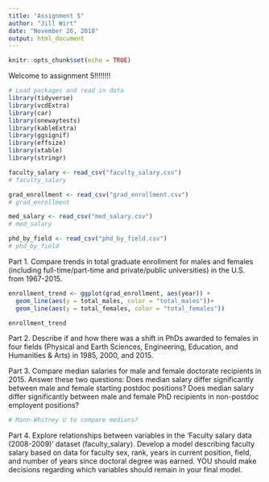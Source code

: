 ```yaml
---
title: "Assignment 5"
author: "Jill Wirt"
date: "November 26, 2018"
output: html_document
---
```


```r
knitr::opts_chunk$set(echo = TRUE)
```

Welcome to assignment 5!!!!!!!!

```r
# Load packages and read in data
library(tidyverse)
library(vcdExtra)
library(car)
library(onewaytests)
library(kableExtra)
library(ggsignif)
library(effsize)
library(xtable)
library(stringr)

faculty_salary <- read_csv("faculty_salary.csv")
# faculty_salary

grad_enrollment <- read_csv("grad_enrollment.csv")
# grad_enrollment

med_salary <- read_csv("med_salary.csv")
# med_salary

phd_by_field <- read_csv("phd_by_field.csv")
# phd_by_field

```

Part 1. Compare trends in total graduate enrollment for males and females (including full-time/part-time and private/public universities) in the U.S. from 1967-2015.
```r

enrollment_trend <- ggplot(grad_enrollment, aes(year)) +
  geom_line(aes(y = total_males, color = "total_males"))+
  geom_line(aes(y = total_females, color = "total_females"))

enrollment_trend

```

Part 2. Describe if and how there was a shift in PhDs awarded to females in four fields (Physical and Earth Sciences, Engineering, Education, and Humanities & Arts) in 1985, 2000, and 2015. 



Part 3. Compare median salaries for male and female doctorate recipients in 2015. Answer these two questions: Does median salary differ significantly between male and female starting postdoc positions? Does median salary differ significantly between male and female PhD recipients in non-postdoc employent positions?
```r
# Mann-Whitney U to compare medians?


```


Part 4. Explore relationships between variables in the 'Faculty salary data (2008-2009)' dataset (faculty_salary). Develop a model describing faculty salary based on data for faculty sex, rank, years in current position, field, and number of years since doctoral degree was earned. YOU should make decisions regarding which variables should remain in your final model. 





